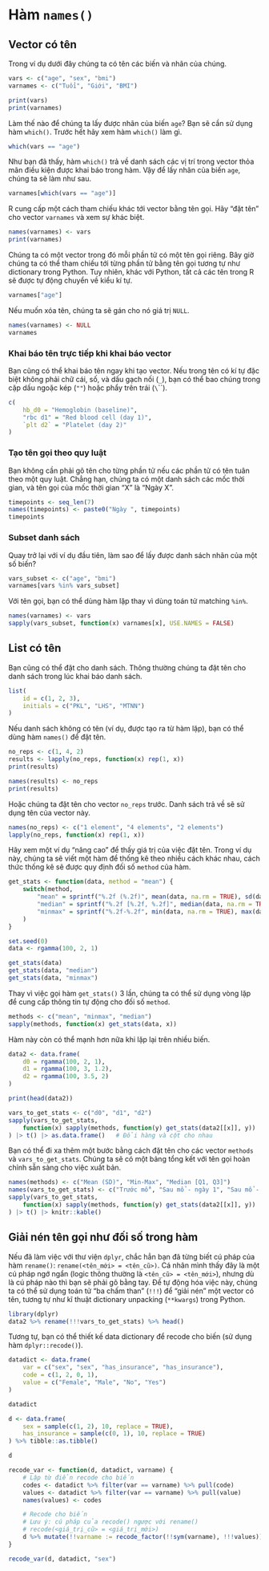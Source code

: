 # Hàm `names()`

## Vector có tên

Trong ví dụ dưới đây chúng ta có tên các biến và nhãn của chúng.

```{r}
vars <- c("age", "sex", "bmi")
varnames <- c("Tuổi", "Giới", "BMI")

print(vars)
print(varnames)
```

Làm thế nào để chúng ta lấy được nhãn của biến `age`? Bạn sẽ cần sử dụng hàm `which()`. Trước hết hãy xem hàm `which()` làm gì.

```{r}
which(vars == "age")
```

Như bạn đã thấy, hàm `which()` trả về danh sách các vị trí trong vector thỏa mãn điều kiện được khai báo trong hàm. Vậy để lấy nhãn của biến `age`, chúng ta sẽ làm như sau.

```{r}
varnames[which(vars == "age")]
```

R cung cấp một cách tham chiếu khác tới vector bằng tên gọi. Hãy "đặt tên" cho vector `varnames` và xem sự khác biệt.

```{r}
names(varnames) <- vars
print(varnames)
```

Chúng ta có một vector trong đó mỗi phần tử có một tên gọi riêng. Bây giờ chúng ta có thể tham chiếu tới từng phần tử bằng tên gọi tương tự như dictionary trong Python. Tuy nhiên, khác với Python, tất cả các tên trong R sẽ được tự động chuyển về kiểu kí tự.

```{r}
varnames["age"]
```

Nếu muốn xóa tên, chúng ta sẽ gán cho nó giá trị `NULL`.

```{r}
names(varnames) <- NULL
varnames
```

### Khai báo tên trực tiếp khi khai báo vector

Bạn cũng có thể khai báo tên ngay khi tạo vector. Nếu trong tên có kí tự đặc biệt không phải chữ cái, số, và dấu gạch nối (`_`), bạn có thể bao chúng trong cặp dấu ngoặc kép (`""`) hoặc phẩy trên trái (`\`\``).

```{r}
c(
    hb_d0 = "Hemoglobin (baseline)",
    "rbc d1" = "Red blood cell (day 1)",
    `plt d2` = "Platelet (day 2)"
)
```

### Tạo tên gọi theo quy luật

Bạn không cần phải gõ tên cho từng phần tử nếu các phần tử có tên tuân theo một quy luật. Chẳng hạn, chúng ta có một danh sách các mốc thời gian, và tên gọi của mốc thời gian "X" là "Ngày X".

```{r}
timepoints <- seq_len(7)
names(timepoints) <- paste0("Ngày ", timepoints)
timepoints
```

### Subset danh sách

Quay trở lại với ví dụ đầu tiên, làm sao để lấy được danh sách nhãn của một số biến?

```{r}
vars_subset <- c("age", "bmi")
varnames[vars %in% vars_subset]
```

Với tên gọi, bạn có thể dùng hàm lặp thay vì dùng toán tử matching `%in%`.

```{r}
names(varnames) <- vars
sapply(vars_subset, function(x) varnames[x], USE.NAMES = FALSE)
```


## List có tên

Bạn cũng có thể đặt cho danh sách. Thông thường chúng ta đặt tên cho danh sách trong lúc khai báo danh sách.

```{r}
list(
    id = c(1, 2, 3),
    initials = c("PKL", "LHS", "MTNN")
)
```

Nếu danh sách không có tên (ví dụ, được tạo ra từ hàm lặp), bạn có thể dùng hàm `names()` để đặt tên.

```{r}
no_reps <- c(1, 4, 2)
results <- lapply(no_reps, function(x) rep(1, x))
print(results)

names(results) <- no_reps
print(results)
```

Hoặc chúng ta đặt tên cho vector `no_reps` trước. Danh sách trả về sẽ sử dụng tên của vector này.

```{r}
names(no_reps) <- c("1 element", "4 elements", "2 elements")
lapply(no_reps, function(x) rep(1, x))
```

Hãy xem một ví dụ "nâng cao" để thấy giá trị của việc đặt tên. Trong ví dụ này, chúng ta sẽ viết một hàm để thống kê theo nhiều cách khác nhau, cách thức thống kê sẽ được quy định đối số `method` của hàm.

```{r}
get_stats <- function(data, method = "mean") {
    switch(method,
        "mean" = sprintf("%.2f (%.2f)", mean(data, na.rm = TRUE), sd(data, na.rm = TRUE)),
        "median" = sprintf("%.2f [%.2f, %.2f]", median(data, na.rm = TRUE), quantile(data, .25, na.rm = TRUE), quantile(data, .75, na.rm = TRUE)),
        "minmax" = sprintf("%.2f-%.2f", min(data, na.rm = TRUE), max(data, na.rm = TRUE)),
    )
}

set.seed(0)
data <- rgamma(100, 2, 1)

get_stats(data)
get_stats(data, "median")
get_stats(data, "minmax")
```

Thay vì việc gọi hàm `get_stats()` 3 lần, chúng ta có thể sử dụng vòng lặp để cung cấp thông tin tự động cho đối số `method`.

```{r}
methods <- c("mean", "minmax", "median")
sapply(methods, function(x) get_stats(data, x))
```

Hàm này còn có thể mạnh hơn nữa khi lặp lại trên nhiều biến.

```{r}
data2 <- data.frame(
    d0 = rgamma(100, 2, 1),
    d1 = rgamma(100, 3, 1.2),
    d2 = rgamma(100, 3.5, 2)
)

print(head(data2))

vars_to_get_stats <- c("d0", "d1", "d2")
sapply(vars_to_get_stats,
    function(x) sapply(methods, function(y) get_stats(data2[[x]], y))
) |> t() |> as.data.frame()   # Đổi hàng và cột cho nhau
```

Bạn có thể đi xa thêm một bước bằng cách đặt tên cho các vector `methods` và `vars_to_get_stats`. Chúng ta sẽ có một bảng tổng kết với tên gọi hoàn chỉnh sẵn sàng cho việc xuất bản.

```{r}
names(methods) <- c("Mean (SD)", "Min-Max", "Median [Q1, Q3]")
names(vars_to_get_stats) <- c("Trước mổ", "Sau mổ - ngày 1", "Sau mổ - ngày 2")
sapply(vars_to_get_stats,
    function(x) sapply(methods, function(y) get_stats(data2[[x]], y))
) |> t() |> knitr::kable()
```


## Giải nén tên gọi như đối số trong hàm

Nếu đã làm việc với thư viện `dplyr`, chắc hẳn bạn đã từng biết cú pháp của hàm `rename()`: `rename(<tên_mới> = <tên_cũ>)`. Cá nhân mình thấy đây là một cú pháp ngớ ngẩn (logic thông thường là `<tên_cũ> = <tên_mới>`), nhưng dù là cú pháp nào thì bạn sẽ phải gõ bằng tay. Để tự động hóa việc này, chúng ta có thể sử dụng toán tử "ba chấm than" (`!!!`) để "giải nén" một vector có tên, tương tự như kĩ thuật dictionary unpacking (`**kwargs`) trong Python.

```{r}
library(dplyr)
data2 %>% rename(!!!vars_to_get_stats) %>% head()
```

Tương tự, bạn có thể thiết kế data dictionary để recode cho biến (sử dụng hàm `dplyr::recode()`).

```{r}
datadict <- data.frame(
    var = c("sex", "sex", "has_insurance", "has_insurance"),
    code = c(1, 2, 0, 1),
    value = c("Female", "Male", "No", "Yes")
)

datadict
```

```{r}
d <- data.frame(
    sex = sample(c(1, 2), 10, replace = TRUE),
    has_insurance = sample(c(0, 1), 10, replace = TRUE)
) %>% tibble::as.tibble()

d
```

```{r}
recode_var <- function(d, datadict, varname) {
    # Lập từ điển recode cho biến
    codes <- datadict %>% filter(var == varname) %>% pull(code)
    values <- datadict %>% filter(var == varname) %>% pull(value)
    names(values) <- codes

    # Recode cho biến
    # Lưu ý: cú pháp của recode() ngược với rename()
    # recode(<giá_trị_cũ> = <giá_trị_mới>)
    d %>% mutate(!!varname := recode_factor(!!sym(varname), !!!values))
}

recode_var(d, datadict, "sex")
```
